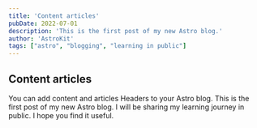 ```yaml
---
title: 'Content articles'
pubDate: 2022-07-01
description: 'This is the first post of my new Astro blog.'
author: 'AstroKit'
tags: ["astro", "blogging", "learning in public"]
---
```



## Content articles

You can add content and articles Headers to your Astro blog. This is the first post of my new Astro blog. I will be sharing my learning journey in public. I hope you find it useful. 

